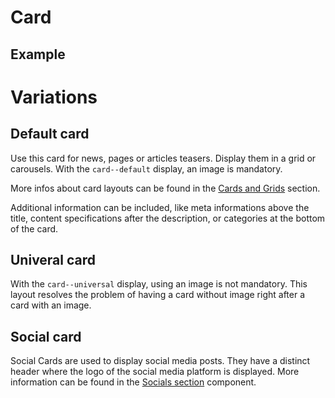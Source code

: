 
<Meta of={CardStories} />

# Card

## Example

<Canvas of={CardStories.Example} />

<Controls of={CardStories.Example} />

# Variations

## Default card

Use this card for news, pages or articles teasers. Display them in a grid or carousels. With the `card--default` display, an image is mandatory.

More infos about card layouts can be found in the [Cards and Grids](?path=/docs/components-card-cards-and-grids--one-card) section.

Additional information can be included, like meta informations above the title, content specifications after the description, or categories at the bottom of the card.

<Canvas of={CardStories.DefaultCard} />

## Univeral card

With the `card--universal` display, using an image is not mandatory. This layout resolves the problem of having a card without image right after a card with an image.

<Canvas of={CardStories.UniversalCard} />

## Social card

Social Cards are used to display social media posts. They have a distinct header where the logo of the social media platform is displayed. More information can be found in the [Socials section](?path=/docs/sections-content-socials--example-with-1-card) component.

<Canvas of={CardStories.SocialCard} />

